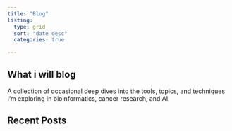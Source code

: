 ```yaml
---
title: "Blog"
listing: 
  type: grid
  sort: "date desc"
  categories: true

---
```


## What i will blog

A collection of occasional deep dives into the tools, topics, and techniques I’m exploring in bioinformatics, cancer research, and AI.




## Recent Posts

